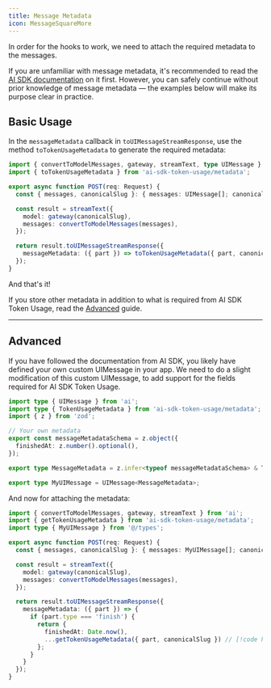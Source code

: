 ```yaml
---
title: Message Metadata
icon: MessageSquareMore
---
```


In order for the hooks to work, we need to attach the required metadata to the messages.

If you are unfamiliar with message metadata, it's recommended to read the [AI SDK documentation](https://ai-sdk.dev/docs/ai-sdk-ui/message-metadata) on it first.
However, you can safely continue without prior knowledge of message metadata — the examples below will make its purpose clear in practice.

## Basic Usage

In the `messageMetadata` callback in `toUIMessageStreamResponse`, use the method `toTokenUsageMetadata` to generate the required metadata:

```ts title="app/api/chat/route.ts"
import { convertToModelMessages, gateway, streamText, type UIMessage } from 'ai';
import { toTokenUsageMetadata } from 'ai-sdk-token-usage/metadata';

export async function POST(req: Request) {
  const { messages, canonicalSlug }: { messages: UIMessage[]; canonicalSlug: string } = await req.json();

  const result = streamText({
    model: gateway(canonicalSlug),
    messages: convertToModelMessages(messages),
  });

  return result.toUIMessageStreamResponse({
    messageMetadata: ({ part }) => toTokenUsageMetadata({ part, canonicalSlug }) // [!code highlight]
  });
}
```

And that's it! 

If you store other metadata in addition to what is required from AI SDK Token Usage, read the [Advanced](#advanced) guide.

---

## Advanced

If you have followed the documentation from AI SDK, you likely have defined your own custom UIMessage in your app. We need to do a slight
modification of this custom UIMessage, to add support for the fields required for AI SDK Token Usage.

```ts title="app/types.ts"
import type { UIMessage } from 'ai';
import type { TokenUsageMetadata } from 'ai-sdk-token-usage/metadata';
import { z } from 'zod';

// Your own metadata
export const messageMetadataSchema = z.object({
  finishedAt: z.number().optional(),
});

export type MessageMetadata = z.infer<typeof messageMetadataSchema> & TokenUsageMetadata; // [!code highlight]

export type MyUIMessage = UIMessage<MessageMetadata>;
```

And now for attaching the metadata:

```ts title="app/api/chat/route.ts"
import { convertToModelMessages, gateway, streamText } from 'ai';
import { getTokenUsageMetadata } from 'ai-sdk-token-usage/metadata';
import type { MyUIMessage } from '@/types';

export async function POST(req: Request) {
  const { messages, canonicalSlug }: { messages: MyUIMessage[]; canonicalSlug: string } = await req.json();

  const result = streamText({
    model: gateway(canonicalSlug),
    messages: convertToModelMessages(messages),
  });

  return result.toUIMessageStreamResponse({
    messageMetadata: ({ part }) => {
      if (part.type === 'finish') {
        return {
          finishedAt: Date.now(),
          ...getTokenUsageMetadata({ part, canonicalSlug }) // [!code highlight]
        };
      }
    }
  });
}
```